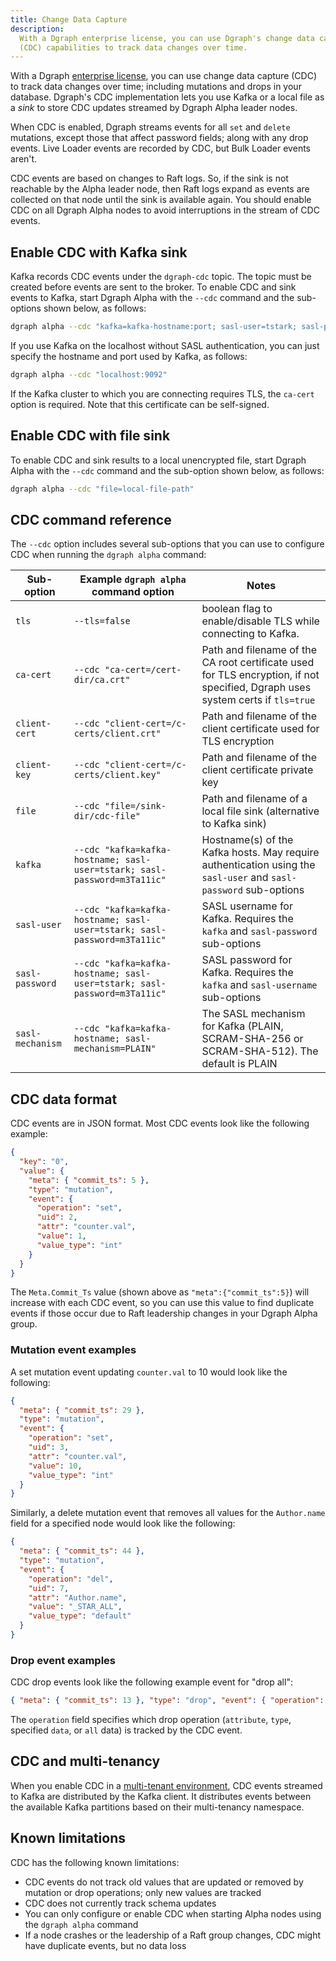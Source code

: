 ```yaml
---
title: Change Data Capture
description:
  With a Dgraph enterprise license, you can use Dgraph's change data capture
  (CDC) capabilities to track data changes over time.
---
```



<DgraphWIP />

With a Dgraph [enterprise license](/dgraph/enterprise/license), you can use
change data capture (CDC) to track data changes over time; including mutations
and drops in your database. Dgraph's CDC implementation lets you use Kafka or a
local file as a _sink_ to store CDC updates streamed by Dgraph Alpha leader
nodes.

When CDC is enabled, Dgraph streams events for all `set` and `delete` mutations,
except those that affect password fields; along with any drop events. Live
Loader events are recorded by CDC, but Bulk Loader events aren't.

CDC events are based on changes to Raft logs. So, if the sink is not reachable
by the Alpha leader node, then Raft logs expand as events are collected on that
node until the sink is available again. You should enable CDC on all Dgraph
Alpha nodes to avoid interruptions in the stream of CDC events.

## Enable CDC with Kafka sink

Kafka records CDC events under the `dgraph-cdc` topic. The topic must be created
before events are sent to the broker. To enable CDC and sink events to Kafka,
start Dgraph Alpha with the `--cdc` command and the sub-options shown below, as
follows:

```sh
dgraph alpha --cdc "kafka=kafka-hostname:port; sasl-user=tstark; sasl-password=m3Ta11ic"
```

If you use Kafka on the localhost without SASL authentication, you can just
specify the hostname and port used by Kafka, as follows:

```sh
dgraph alpha --cdc "localhost:9092"
```

If the Kafka cluster to which you are connecting requires TLS, the `ca-cert`
option is required. Note that this certificate can be self-signed.

## Enable CDC with file sink

To enable CDC and sink results to a local unencrypted file, start Dgraph Alpha
with the `--cdc` command and the sub-option shown below, as follows:

```sh
dgraph alpha --cdc "file=local-file-path"
```

## CDC command reference

The `--cdc` option includes several sub-options that you can use to configure
CDC when running the `dgraph alpha` command:

| Sub-option       | Example `dgraph alpha` command option                                    | Notes                                                                                                                          |
| ---------------- | ------------------------------------------------------------------------ | ------------------------------------------------------------------------------------------------------------------------------ |
| `tls`            | `--tls=false`                                                            | boolean flag to enable/disable TLS while connecting to Kafka.                                                                  |
| `ca-cert`        | `--cdc "ca-cert=/cert-dir/ca.crt"`                                       | Path and filename of the CA root certificate used for TLS encryption, if not specified, Dgraph uses system certs if `tls=true` |
| `client-cert`    | `--cdc "client-cert=/c-certs/client.crt"`                                | Path and filename of the client certificate used for TLS encryption                                                            |
| `client-key`     | `--cdc "client-cert=/c-certs/client.key"`                                | Path and filename of the client certificate private key                                                                        |
| `file`           | `--cdc "file=/sink-dir/cdc-file"`                                        | Path and filename of a local file sink (alternative to Kafka sink)                                                             |
| `kafka`          | `--cdc "kafka=kafka-hostname; sasl-user=tstark; sasl-password=m3Ta11ic"` | Hostname(s) of the Kafka hosts. May require authentication using the `sasl-user` and `sasl-password` sub-options               |
| `sasl-user`      | `--cdc "kafka=kafka-hostname; sasl-user=tstark; sasl-password=m3Ta11ic"` | SASL username for Kafka. Requires the `kafka` and `sasl-password` sub-options                                                  |
| `sasl-password`  | `--cdc "kafka=kafka-hostname; sasl-user=tstark; sasl-password=m3Ta11ic"` | SASL password for Kafka. Requires the `kafka` and `sasl-username` sub-options                                                  |
| `sasl-mechanism` | `--cdc "kafka=kafka-hostname; sasl-mechanism=PLAIN"`                     | The SASL mechanism for Kafka (PLAIN, SCRAM-SHA-256 or SCRAM-SHA-512). The default is PLAIN                                     |

## CDC data format

CDC events are in JSON format. Most CDC events look like the following example:

```json
{
  "key": "0",
  "value": {
    "meta": { "commit_ts": 5 },
    "type": "mutation",
    "event": {
      "operation": "set",
      "uid": 2,
      "attr": "counter.val",
      "value": 1,
      "value_type": "int"
    }
  }
}
```

The `Meta.Commit_Ts` value (shown above as `"meta":{"commit_ts":5}`) will
increase with each CDC event, so you can use this value to find duplicate events
if those occur due to Raft leadership changes in your Dgraph Alpha group.

### Mutation event examples

A set mutation event updating `counter.val` to 10 would look like the following:

```json
{
  "meta": { "commit_ts": 29 },
  "type": "mutation",
  "event": {
    "operation": "set",
    "uid": 3,
    "attr": "counter.val",
    "value": 10,
    "value_type": "int"
  }
}
```

Similarly, a delete mutation event that removes all values for the `Author.name`
field for a specified node would look like the following:

```json
{
  "meta": { "commit_ts": 44 },
  "type": "mutation",
  "event": {
    "operation": "del",
    "uid": 7,
    "attr": "Author.name",
    "value": "_STAR_ALL",
    "value_type": "default"
  }
}
```

### Drop event examples

CDC drop events look like the following example event for "drop all":

```json
{ "meta": { "commit_ts": 13 }, "type": "drop", "event": { "operation": "all" } }
```

The `operation` field specifies which drop operation (`attribute`, `type`,
specified `data`, or `all` data) is tracked by the CDC event.

## CDC and multi-tenancy

When you enable CDC in a [multi-tenant environment](./multitenancy), CDC events
streamed to Kafka are distributed by the Kafka client. It distributes events
between the available Kafka partitions based on their multi-tenancy namespace.

## Known limitations

CDC has the following known limitations:

- CDC events do not track old values that are updated or removed by mutation or
  drop operations; only new values are tracked
- CDC does not currently track schema updates
- You can only configure or enable CDC when starting Alpha nodes using the
  `dgraph alpha` command
- If a node crashes or the leadership of a Raft group changes, CDC might have
  duplicate events, but no data loss
